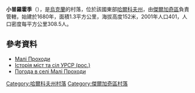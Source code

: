 {{coord|50|13|50|N|36|20|25|E|scale:100000_region:UA|display=title}}

'''小普羅霍季'''（{{lang-uk|Малі Проходи}}），是[[烏克蘭|烏克蘭]]的村落，位於該國東部[[哈爾科夫州|哈爾科夫州]]，由[[傑爾加奇區_(烏克蘭)|傑爾加奇區]]負責管轄，始建於1680年，面積1.3平方公里，海拔高度152米，2001年人口401，人口密度每平方公里308.5人。

==參考資料==
* [http://w1.c1.rada.gov.ua/pls/z7502/A005?rdat1=06.09.2011&rf7571=32974 Малі Проходи]{{dead link|date=2017年12月 |bot=InternetArchiveBot |fix-attempted=yes }}
* [https://web.archive.org/web/20110101201051/http://www.igsu.org.ua/Harkovskja.obl/Dergaczevskij.rajon/Malye_Prohody.html Історія міст та сіл УРСР (рос.)]
* [http://weather.in.ua/ua/har'kovskaja/14806 Погода в селі Малі Проходи] {{Wayback|url=http://weather.in.ua/ua/har'kovskaja/14806 |date=20160323020758 }}

{{DEFAULTSORT:Малі Проходи}}
[[Category:哈爾科夫州村落|Category:哈爾科夫州村落]]
[[Category:傑爾加奇區村落|Category:傑爾加奇區村落]]


{{Kharkiv-geo-stub}}